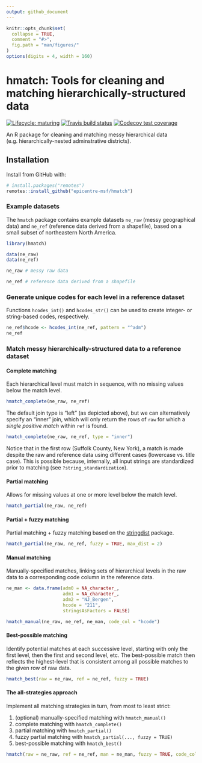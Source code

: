 ```yaml
---
output: github_document
---
```


<!-- README.md is generated from README.Rmd. Please edit that file -->

```r
knitr::opts_chunk$set(
  collapse = TRUE,
  comment = "#>",
  fig.path = "man/figures/"
)
options(digits = 4, width = 160)
```

# hmatch: Tools for cleaning and matching hierarchically-structured data
<!-- badges: start -->
[![Lifecycle: maturing](https://img.shields.io/badge/lifecycle-maturing-blue.svg)](https://www.tidyverse.org/lifecycle/#maturing)
[![Travis build status](https://travis-ci.org/epicentre-msf/hmatch.svg?branch=master)](https://travis-ci.org/epicentre-msf/hmatch)
[![Codecov test coverage](https://codecov.io/gh/epicentre-msf/hmatch/branch/master/graph/badge.svg)](https://codecov.io/gh/epicentre-msf/hmatch?branch=master)
<!-- badges: end -->

An R package for cleaning and matching messy hierarchical data (e.g. hierarchically-nested adminstrative districts).


## Installation

Install from GitHub with:

```r
# install.packages("remotes")
remotes::install_github("epicentre-msf/hmatch")
```

### Example datasets

The `hmatch` package contains example datasets `ne_raw` (messy geographical data) and `ne_ref` (reference data derived from a shapefile), based on a small subset of northeastern North America.

```r
library(hmatch)

data(ne_raw)
data(ne_ref)

ne_raw # messy raw data

ne_ref # reference data derived from a shapefile
```

### Generate unique codes for each level in a reference dataset

Functions `hcodes_int()` and `hcodes_str()` can be used to create integer- or
string-based codes, respectively.

```r
ne_ref$hcode <- hcodes_int(ne_ref, pattern = "^adm")
ne_ref
```

### Match messy hierarchically-structured data to a reference dataset

#### Complete matching

Each hierarchical level must match in sequence, with no missing values below the match level.

```r
hmatch_complete(ne_raw, ne_ref)
```

The default join type is "left" (as depicted above), but we can alternatively specify an "inner" join, which will only
return the rows of `raw` for which a *single positive match* within `ref` is found.

```r
hmatch_complete(ne_raw, ne_ref, type = "inner")
```

Notice that in the first row (Suffolk County, New York), a match is made despite the raw and reference data using different cases (lowercase vs. title case). This is possible because, internally, all input strings are standardized prior to matching (see `?string_standardization`).

#### Partial matching

Allows for missing values at one or more level below the match level.

```r
hmatch_partial(ne_raw, ne_ref)
```

#### Partial + fuzzy matching

Partial matching + fuzzy matching based on the
[stringdist](https://github.com/markvanderloo/stringdist) package.

```r
hmatch_partial(ne_raw, ne_ref, fuzzy = TRUE, max_dist = 2)
```

#### Manual matching

Manually-specified matches, linking sets of hierarchical levels in the raw data
to a corresponding code column in the reference data.

```r
ne_man <- data.frame(adm0 = NA_character_,
                     adm1 = NA_character_,
                     adm2 = "NJ_Bergen",
                     hcode = "211",
                     stringsAsFactors = FALSE)

hmatch_manual(ne_raw, ne_ref, ne_man, code_col = "hcode")
```

#### Best-possible matching

Identify potential matches at each successive level, starting with only the
first level, then the first and second level, etc. The best-possible match then
reflects the highest-level that is consistent among all possible matches to the
given row of raw data.

```r
hmatch_best(raw = ne_raw, ref = ne_ref, fuzzy = TRUE)
```

#### The all-strategies approach

Implement all matching strategies in turn, from most to least strict:

1. (optional) manually-specified matching with `hmatch_manual()`
2. complete matching with `hmatch_complete()`
3. partial matching with `hmatch_partial()`
4. fuzzy partial matching with `hmatch_partial(..., fuzzy = TRUE)`
5. best-possible matching with `hmatch_best()`

```r
hmatch(raw = ne_raw, ref = ne_ref, man = ne_man, fuzzy = TRUE, code_col = "hcode")
```

